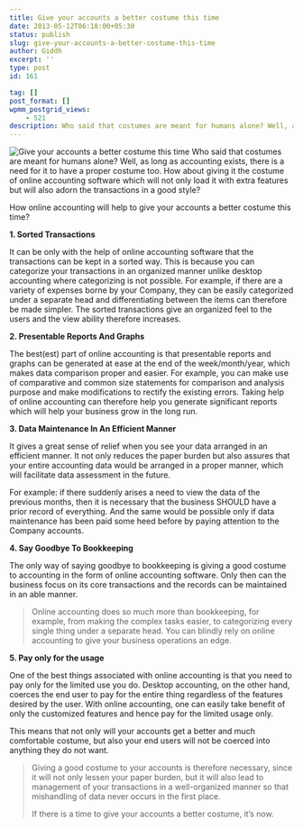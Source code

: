 ```yaml
---
title: Give your accounts a better costume this time
date: 2013-05-12T06:18:00+05:30
status: publish
slug: give-your-accounts-a-better-costume-this-time
author: Giddh
excerpt: ''
type: post
id: 161

tag: []
post_format: []
wpmm_postgrid_views:
    - 521
description: Who said that costumes are meant for humans alone? Well, as long as accounting exists, there is a need for it to have a proper costume too. How about giving it the costume of 
---
```

<img class="wp-block-image size-large" src = "../../img/blog/0_vOG6YlCM-gEs9Bgi.webp" alt="Give your accounts a better costume this time" /> Who said that costumes are meant for humans alone? Well, as long as accounting exists, there is a need for it to have a proper costume too. How about giving it the costume of online accounting software which will not only load it with extra features but will also adorn the transactions in a good style?

How online accounting will help to give your accounts a better costume this time?

**1. Sorted Transactions**

It can be only with the help of online accounting software that the transactions can be kept in a sorted way. This is because you can categorize your transactions in an organized manner unlike desktop accounting where categorizing is not possible. For example, if there are a variety of expenses borne by your Company, they can be easily categorized under a separate head and differentiating between the items can therefore be made simpler. The sorted transactions give an organized feel to the users and the view ability therefore increases.

**2. Presentable Reports And Graphs**

The best(est) part of online accounting is that presentable reports and graphs can be generated at ease at the end of the week/month/year, which makes data comparison proper and easier. For example, you can make use of comparative and common size statements for comparison and analysis purpose and make modifications to rectify the existing errors. Taking help of online accounting can therefore help you generate significant reports which will help your business grow in the long run.

**3. Data Maintenance In An Efficient Manner**

It gives a great sense of relief when you see your data arranged in an efficient manner. It not only reduces the paper burden but also assures that your entire accounting data would be arranged in a proper manner, which will facilitate data assessment in the future.

For example: if there suddenly arises a need to view the data of the previous months, then it is necessary that the business SHOULD have a prior record of everything. And the same would be possible only if data maintenance has been paid some heed before by paying attention to the Company accounts.

**4. Say Goodbye To Bookkeeping**

The only way of saying goodbye to bookkeeping is giving a good costume to accounting in the form of online accounting software. Only then can the business focus on its core transactions and the records can be maintained in an able manner.

> Online accounting does so much more than bookkeeping, for example, from making the complex tasks easier, to categorizing every single thing under a separate head. You can blindly rely on online accounting to give your business operations an edge.

**5. Pay only for the usage**

One of the best things associated with online accounting is that you need to pay only for the limited use you do. Desktop accounting, on the other hand, coerces the end user to pay for the entire thing regardless of the features desired by the user. With online accounting, one can easily take benefit of only the customized features and hence pay for the limited usage only.

This means that not only will your accounts get a better and much comfortable costume, but also your end users will not be coerced into anything they do not want.

> Giving a good costume to your accounts is therefore necessary, since it will not only lessen your paper burden, but it will also lead to management of your transactions in a well-organized manner so that mishandling of data never occurs in the first place.
> 
> If there is a time to give your accounts a better costume, it’s now.